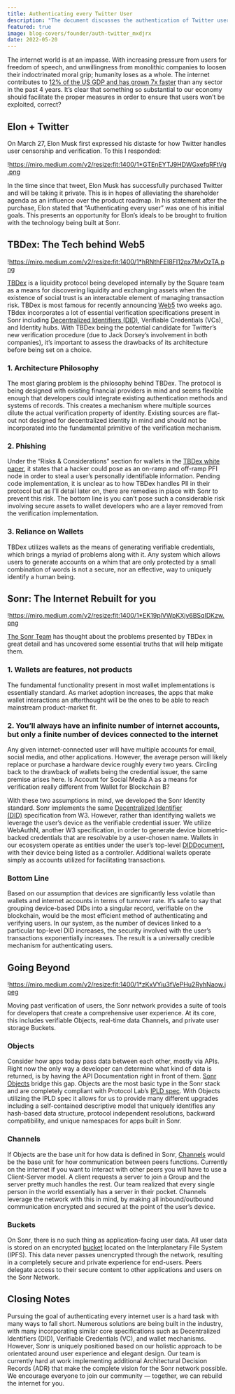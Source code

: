 ```yaml
---
title: Authenticating every Twitter User
description: "The document discusses the authentication of Twitter users and compares two approaches: TBDex and Sonr. It highlights the drawbacks of TBDex, such as reliance on existing sources for verification and the potential for phishing attacks. Sonr, on the other hand, leverages the user's device as the verifiable credential issuer and offers a more secure and efficient method of authentication. The document also mentions Sonr's additional features, including verifiable Objects, real-time data Channels, and private user storage Buckets, which contribute to a comprehensive user experience. Overall, Sonr aims to rebuild the internet with a focus on user experience and elegant design."
featured: true
image: blog-covers/founder/auth-twitter_mxdjrx
date: 2022-05-20
---
```


The internet world is at an impasse. With increasing pressure from users for freedom of speech, and unwillingness from monolithic companies to loosen their indoctrinated moral grip; humanity loses as a whole. The internet contributes to [12% of the US GDP and has grown 7x faster](https://www.iab.com/news/study-finds-internet-economy-grew-seven-times-faster/) than any sector in the past 4 years. It’s clear that something so substantial to our economy should facilitate the proper measures in order to ensure that users won’t be exploited, correct?

## **Elon + Twitter**

On March 27, Elon Musk first expressed his distaste for how Twitter handles user censorship and verification. To this I responded:

!https://miro.medium.com/v2/resize:fit:1400/1*GTEnEYTJ9HDWGxefqRFtVg.png

In the time since that tweet, Elon Musk has successfully purchased Twitter and will be taking it private. This is in hopes of alleviating the shareholder agenda as an influence over the product roadmap. In his statement after the purchase, Elon stated that “Authenticating every user” was one of his initial goals. This presents an opportunity for Elon’s ideals to be brought to fruition with the technology being built at Sonr.

## **TBDex: The Tech behind Web5**

!https://miro.medium.com/v2/resize:fit:1400/1*hRNthFEI8FI12px7MvOzTA.png

[TBDex](https://tbdex.io/whitepaper.pdf) is a liquidity protocol being developed internally by the Square team as a means for discovering liquidity and exchanging assets when the existence of social trust is an interactable element of managing transaction risk. TBDex is most famous for recently announcing [Web5](https://bestpitchdeck.com/tbd?ref=medium) two weeks ago. TBdex incorporates a lot of essential verification specifications present in Sonr including [Decentralized Identifiers (DID)](https://www.w3.org/TR/did-core/#dfn-did-documents), Verifiable Credentials (VCs), and Identity hubs. With TBDex being the potential candidate for Twitter’s new verification procedure (due to Jack Dorsey’s involvement in both companies), it’s important to assess the drawbacks of its architecture before being set on a choice.

### **1. Architecture Philosophy**

The most glaring problem is the philosophy behind TBDex. The protocol is being designed with existing financial providers in mind and seems flexible enough that developers could integrate existing authentication methods and systems of records. This creates a mechanism where multiple sources dilute the actual verification property of identity. Existing sources are flat-out not designed for decentralized identity in mind and should not be incorporated into the fundamental primitive of the verification mechanism.

### **2. Phishing**

Under the “Risks & Considerations” section for wallets in the [TBDex white paper](https://tbdex.io/whitepaper.pdf), it states that a hacker could pose as an on-ramp and off-ramp PFI node in order to steal a user’s personally identifiable information. Pending code implementation, it is unclear as to how TBDex handles PII in their protocol but as I’ll detail later on, there are remedies in place with Sonr to prevent this risk. The bottom line is you can’t pose such a considerable risk involving secure assets to wallet developers who are a layer removed from the verification implementation.

### **3. Reliance on Wallets**

TBDex utilizes wallets as the means of generating verifiable credentials, which brings a myriad of problems along with it. Any system which allows users to generate accounts on a whim that are only protected by a small combination of words is not a secure, nor an effective, way to uniquely identify a human being.

## **Sonr: The Internet Rebuilt for you**

!https://miro.medium.com/v2/resize:fit:1400/1*EK19plVWpKXjy6BSqIDKzw.png

[The Sonr Team](https://www.sonr.io/about-us) has thought about the problems presented by TBDex in great detail and has uncovered some essential truths that will help mitigate them.

### **1. Wallets are features, not products**

The fundamental functionality present in most wallet implementations is essentially standard. As market adoption increases, the apps that make wallet interactions an afterthought will be the ones to be able to reach mainstream product-market fit.

### **2. You’ll always have an infinite number of internet accounts, but only a finite number of devices connected to the internet**

Any given internet-connected user will have multiple accounts for email, social media, and other applications. However, the average person will likely replace or purchase a hardware device roughly every two years. Circling back to the drawback of wallets being the credential issuer, the same premise arises here. Is Account for Social Media A as a means for verification really different from Wallet for Blockchain B?

With these two assumptions in mind, we developed the Sonr Identity standard. Sonr implements the same [Decentralized Identifier (DID)](https://docs.sonr.io/posts/architecture/adr-001) specification from W3. However, rather than identifying wallets we leverage the user’s device as the verifiable credential issuer. We utilize WebAuthN, another W3 specification, in order to generate device biometric-backed credentials that are resolvable by a user-chosen name. Wallets in our ecosystem operate as entities under the user’s top-level [DIDDocument](https://www.w3.org/TR/did-core/#dfn-did-documents), with their device being listed as a controller. Additional wallets operate simply as accounts utilized for facilitating transactions.

### **Bottom Line**

Based on our assumption that devices are significantly less volatile than wallets and internet accounts in terms of turnover rate. It’s safe to say that grouping device-based DIDs into a singular record, verifiable on the blockchain, would be the most efficient method of authenticating and verifying users. In our system, as the number of devices linked to a particular top-level DID increases, the security involved with the user’s transactions exponentially increases. The result is a universally credible mechanism for authenticating users.

## **Going Beyond**

!https://miro.medium.com/v2/resize:fit:1400/1*zKxVYiu3fVePHu2RyhNaow.jpeg

Moving past verification of users, the Sonr network provides a suite of tools for developers that create a comprehensive user experience. At its core, this includes verifiable Objects, real-time data Channels, and private user storage Buckets.

### **Objects**

Consider how apps today pass data between each other, mostly via APIs. Right now the only way a developer can determine what kind of data is returned, is by having the API Documentation right in front of them. [Sonr Objects](https://docs.sonr.io/posts/architecture/adr-002) bridge this gap. Objects are the most basic type in the Sonr stack and are completely compliant with Protocol Lab’s [IPLD spec](https://ipld.io/docs/data-model/kinds/). With Objects utilizing the IPLD spec it allows for us to provide many different upgrades including a self-contained descriptive model that uniquely identifies any hash-based data structure, protocol independent resolutions, backward compatibility, and unique namespaces for apps built in Sonr.

### **Channels**

If Objects are the base unit for how data is defined in Sonr, [Channels](https://docs.sonr.io/posts/architecture/adr-004) would be the base unit for how communication between peers functions. Currently on the internet if you want to interact with other peers you will have to use a Client-Server model. A client requests a server to join a Group and the server pretty much handles the rest. Our team realized that every single person in the world essentially has a server in their pocket. Channels leverage the network with this in mind, by making all inbound/outbound communication encrypted and secured at the point of the user’s device.

### **Buckets**

On Sonr, there is no such thing as application-facing user data. All user data is stored on an encrypted [bucket](https://docs.sonr.io/posts/architecture/adr-003) located on the Interplanetary File System (IPFS). This data never passes unencrypted through the network, resulting in a completely secure and private experience for end-users. Peers delegate access to their secure content to other applications and users on the Sonr Network.

## **Closing Notes**

Pursuing the goal of authenticating every internet user is a hard task with many ways to fall short. Numerous solutions are being built in the industry, with many incorporating similar core specifications such as Decentralized Identifiers (DID), Verifiable Credentials (VC), and wallet mechanisms. However, Sonr is uniquely positioned based on our holistic approach to be orientated around user experience and elegant design. Our team is currently hard at work implementing additional Architectural Decision Records (ADR) that make the complete vision for the Sonr network possible. We encourage everyone to join our community — together, we can rebuild the internet for you.
